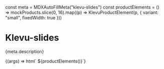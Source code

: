 const meta = MDXAutoFillMeta("klevu-slides")
const productElements = () =>
  mockProducts.slice(0, 16).map((p) => KlevuProductElement(p, { variant: "small", fixedWidth: true }))

<Meta title="Components/Slides" component="klevu-slides" argTypes={meta.argTypes} parameters={meta.parameters} />

# Klevu-slides

<Description>{meta.description}</Description>

<Canvas>
  <Story
    name="Slides"
    args={{
      heading: "Hello World Slides!",
    }}
  >
    {(args) => html`<klevu-slides
      heading=${ifDefined(args.heading)}
      slide-full-width=${ifDefined(args.slideFullWidth)}
      hide-next-prev=${ifDefined(args.hideNextPrev)}
      height=${ifDefined(args.height)}
    >
      ${productElements()}</klevu-slides
    >`}
  </Story>
</Canvas>

<ArgsTable story="Slides" />
